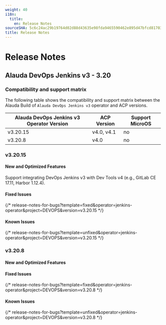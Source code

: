 ```yaml
---
weight: 40
i18n:
  title:
    en: Release Notes
sourceSHA: 5c6c24ac29b19764d02d88d43635e98fda9465590462e895d47bfcd81703629c
title: Release Notes
---
```


# Release Notes

## Alauda DevOps Jenkins v3 - 3.20

### Compatibility and support matrix

The following table shows the compatibility and support matrix between the Alauda Build of `Alauda DevOps Jenkins v3` operator and ACP versions.

| Alauda DevOps Jenkins v3 Operator Version | ACP Version     | Support MicroOS |
| ---------------------------------         | --------------- | --------------  |
| v3.20.15                                  | v4.0, v4.1      | no              |
| v3.20.8                                   | v4.0            | no              |


### v3.20.15

#### New and Optimized Features

Support integrating DevOps Jenkins v3 with Dev Tools v4 (e.g., GitLab CE 17.11, Harbor 1.12.4).

#### Fixed Issues

{/* release-notes-for-bugs?template=fixed&operator=jenkins-operator&project=DEVOPS&version=v3.20.15 */}

#### Known Issues

{/* release-notes-for-bugs?template=unfixed&operator=jenkins-operator&project=DEVOPS&version=v3.20.15 */}

### v3.20.8

#### New and Optimized Features

#### Fixed Issues

{/* release-notes-for-bugs?template=fixed&operator=jenkins-operator&project=DEVOPS&version=v3.20.8 */}

#### Known Issues

{/* release-notes-for-bugs?template=unfixed&operator=jenkins-operator&project=DEVOPS&version=v3.20.8 */}
